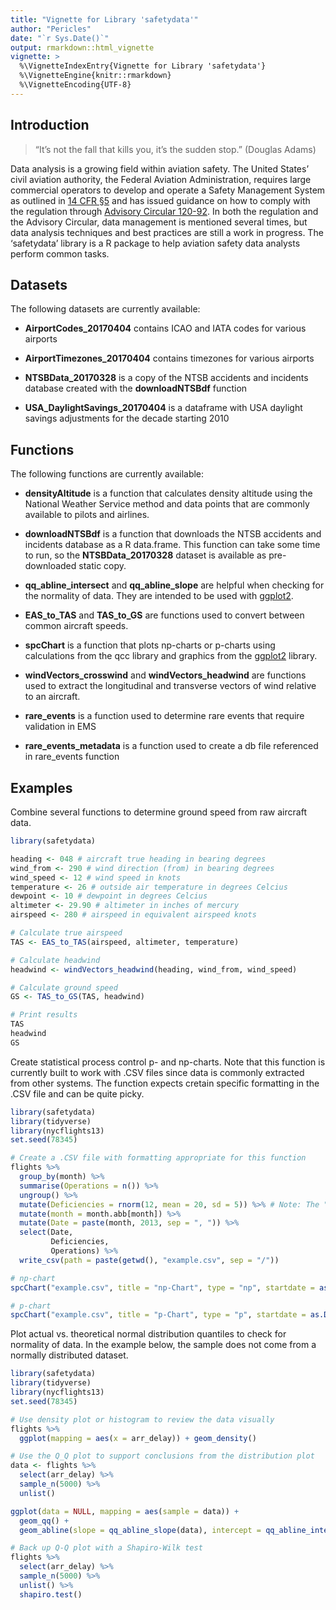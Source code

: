 ```yaml
---
title: "Vignette for Library 'safetydata'"
author: "Pericles"
date: "`r Sys.Date()`"
output: rmarkdown::html_vignette
vignette: >
  %\VignetteIndexEntry{Vignette for Library 'safetydata'}
  %\VignetteEngine{knitr::rmarkdown}
  %\VignetteEncoding{UTF-8}
---
```


## Introduction

> "It's not the fall that kills you, it's the sudden stop."
(Douglas Adams)

Data analysis is a growing field within aviation safety. The United States' civil aviation authority, the Federal Aviation Administration,
requires large commercial operators to develop and operate a Safety Management System as outlined in [14 CFR §5](https://www.ecfr.gov/cgi-bin/text-idx?SID=31a1ff34c5fb23bfab62b105fa038ceb&mc=true&node=pt14.1.5&rgn=div5) and has issued guidance
on how to comply with the regulation through [Advisory Circular 120-92](https://www.faa.gov/regulations_policies/advisory_circulars/index.cfm/go/document.information/documentID/1026670).
In both the regulation and the Advisory Circular, data management is mentioned several times, but data analysis techniques and best
practices are still a work in progress. The 'safetydata' library is a R package to help aviation safety data analysts perform common tasks.

## Datasets

The following datasets are currently available:

- **AirportCodes_20170404** contains ICAO and IATA codes for various airports

- **AirportTimezones_20170404** contains timezones for various airports

- **NTSBData_20170328** is a copy of the NTSB accidents and incidents database created with the **downloadNTSBdf** function

- **USA_DaylightSavings_20170404** is a dataframe with USA daylight savings adjustments for the decade starting 2010

## Functions

The following functions are currently available:

- **densityAltitude** is a function that calculates density altitude using the National Weather Service method and data points
that are commonly available to pilots and airlines.

- **downloadNTSBdf** is a function that downloads the NTSB accidents and incidents database as a R data.frame. This function
can take some time to run, so the **NTSBData_20170328** dataset is available as pre-downloaded static copy.

- **qq_abline_intersect** and **qq_abline_slope** are helpful when checking for the normality of data. They are intended to
be used with [ggplot2](http://ggplot2.tidyverse.org/).

- **EAS_to_TAS** and **TAS_to_GS** are functions used to convert between common aircraft speeds.

- **spcChart** is a function that plots np-charts or p-charts using calculations from the qcc library and graphics from
the [ggplot2](http://ggplot2.tidyverse.org/) library.

- **windVectors_crosswind** and **windVectors_headwind** are functions used to extract the longitudinal and transverse vectors
of wind relative to an aircraft.

- **rare_events** is a function used to determine rare events that require validation in EMS

- **rare_events_metadata** is a function used to create a db file referenced in rare_events function

## Examples

Combine several functions to determine ground speed from raw aircraft data.

```r
library(safetydata)

heading <- 048 # aircraft true heading in bearing degrees
wind_from <- 290 # wind direction (from) in bearing degrees
wind_speed <- 12 # wind speed in knots
temperature <- 26 # outside air temperature in degrees Celcius
dewpoint <- 10 # dewpoint in degrees Celcius
altimeter <- 29.90 # altimeter in inches of mercury
airspeed <- 280 # airspeed in equivalent airspeed knots

# Calculate true airspeed
TAS <- EAS_to_TAS(airspeed, altimeter, temperature)

# Calculate headwind
headwind <- windVectors_headwind(heading, wind_from, wind_speed)

# Calculate ground speed
GS <- TAS_to_GS(TAS, headwind)

# Print results
TAS
headwind
GS

```

Create statistical process control p- and np-charts. Note that this function is currently built to work with .CSV files since
data is commonly extracted from other systems. The function expects cretain specific formatting in the .CSV file and
can be quite picky.

```r
library(safetydata)
library(tidyverse)
library(nycflights13)
set.seed(78345)

# Create a .CSV file with formatting appropriate for this function
flights %>%
  group_by(month) %>%
  summarise(Operations = n()) %>%
  ungroup() %>%
  mutate(Deficiencies = rnorm(12, mean = 20, sd = 5)) %>% # Note: The "deficiencies" for this are pseudo-randomly created
  mutate(month = month.abb[month]) %>%
  mutate(Date = paste(month, 2013, sep = ", ")) %>%
  select(Date,
         Deficiencies,
         Operations) %>%
  write_csv(path = paste(getwd(), "example.csv", sep = "/"))

# np-chart
spcChart("example.csv", title = "np-Chart", type = "np", startdate = as.Date("2013-01-01"), enddate = as.Date("2013-12-31"))

# p-chart
spcChart("example.csv", title = "p-Chart", type = "p", startdate = as.Date("2013-01-01"), enddate = as.Date("2013-12-31"))
```

Plot actual vs. theoretical normal distribution quantiles to check for normality of data. In the example below, the sample does not come from a normally distributed dataset.

```r
library(safetydata)
library(tidyverse)
library(nycflights13)
set.seed(78345)

# Use density plot or histogram to review the data visually
flights %>%
  ggplot(mapping = aes(x = arr_delay)) + geom_density()

# Use the Q_Q plot to support conclusions from the distribution plot
data <- flights %>%
  select(arr_delay) %>%
  sample_n(5000) %>%
  unlist()

ggplot(data = NULL, mapping = aes(sample = data)) + 
  geom_qq() + 
  geom_abline(slope = qq_abline_slope(data), intercept = qq_abline_intersect(data))

# Back up Q-Q plot with a Shapiro-Wilk test
flights %>%
  select(arr_delay) %>%
  sample_n(5000) %>%
  unlist() %>%
  shapiro.test()
```
